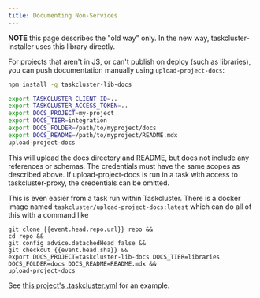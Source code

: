 ```yaml
---
title: Documenting Non-Services
---
```


**NOTE** this page describes the "old way" only.
In the new way, taskcluster-installer uses this library directly.

For projects that aren't in JS, or can't publish on deploy (such as libraries), you can push documentation manually using `upload-project-docs`:

```sh
npm install -g taskcluster-lib-docs

export TASKCLUSTER_CLIENT_ID=..
export TASKCLUSTER_ACCESS_TOKEN=..
export DOCS_PROJECT=my-project
export DOCS_TIER=integration
export DOCS_FOLDER=/path/to/myproject/docs
export DOCS_README=/path/to/myproject/README.mdx
upload-project-docs
```

This will upload the docs directory and README, but does not include any references or schemas.
The credentials must have the same scopes as described above.
If upload-project-docs is run in a task with access to taskcluster-proxy, the credentials can be omitted.

This is even easier from a task run within Taskcluster.
There is a docker image named `taskcluster/upload-project-docs:latest` which can do all of this with a command like

```
git clone {{event.head.repo.url}} repo &&
cd repo &&
git config advice.detachedHead false &&
git checkout {{event.head.sha}} &&
export DOCS_PROJECT=taskcluster-lib-docs DOCS_TIER=libraries DOCS_FOLDER=docs DOCS_README=README.mdx &&
upload-project-docs
```

See [this project's .taskcluster.yml](https://github.com/taskcluster/taskcluster-lib-docs/blob/master/.taskcluster.yml) for an example.
